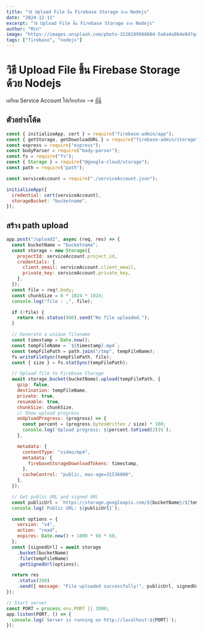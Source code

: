 ```yaml
---
title: "วิธี Upload File ขึ้น Firebase Storage ด้วย Nodejs"
date: "2024-12-11"
excerpt: "วิธี Upload File ขึ้น Firebase Storage ด้วย Nodejs"
author: "Min"
image: "https://images.unsplash.com/photo-1528109966604-5a6a4a964e8d?q=80&w=1974&auto=format&fit=crop&ixlib=rb-4.0.3&ixid=M3wxMjA3fDB8MHxwaG90by1wYWdlfHx8fGVufDB8fHx8fA%3D%3D"
tags: ["firebase", "nodejs"]
---
```


# วิธี Upload File ขึ้น Firebase Storage ด้วย Nodejs

เตรียม Service Account ให้เรียบร้อย --> [ที่นี่](https://firebase.google.com/docs/admin/setup?hl=th)

## ตัวอย่างโค้ด

```js
const { initializeApp, cert } = require("firebase-admin/app");
const { getStorage, getDownloadURL } = require("firebase-admin/storage");
const express = require("express");
const bodyParser = require("body-parser");
const fs = require("fs");
const { Storage } = require("@google-cloud/storage");
const path = require("path");

const serviceAccount = require("./serviceAccount.json");

initializeApp({
  credential: cert(serviceAccount),
  storageBucket: "bucketname",
});
```

## สร้าง path upload

```js
app.post("/upload2", async (req, res) => {
  const bucketName = "bucketname";
  const storage = new Storage({
    projectId: serviceAccount.project_id,
    credentials: {
      client_email: serviceAccount.client_email,
      private_key: serviceAccount.private_key,
    },
  });
  const file = req?.body;
  const chunkSize = 8 * 1024 * 1024;
  console.log("file : ,", file);

  if (!file) {
    return res.status(400).send("No file uploaded.");
  }

  // Generate a unique filename
  const timestamp = Date.now();
  const tempFileName = `${timestamp}.mp4`;
  const tempFilePath = path.join("/tmp", tempFileName);
  fs.writeFileSync(tempFilePath, file);
  const { size } = fs.statSync(tempFilePath);

  // Upload file to Firebase Storage
  await storage.bucket(bucketName).upload(tempFilePath, {
    gzip: false,
    destination: tempFileName,
    private: true,
    resumable: true,
    chunkSize: chunkSize,
    // Show upload progress
    onUploadProgress: (progress) => {
      const percent = (progress.bytesWritten / size) * 100;
      console.log(`Upload progress: ${percent.toFixed(2)}%`);
    },

    metadata: {
      contentType: "video/mp4",
      metadata: {
        firebaseStorageDownloadTokens: timestamp,
      },
      cacheControl: "public, max-age=31536000",
    },
  });

  // Get public URL and signed URL
  const publicUrl = `https://storage.googleapis.com/${bucketName}/${tempFileName}`;
  console.log(`Public URL: ${publicUrl}`);

  const options = {
    version: "v4",
    action: "read",
    expires: Date.now() + 1000 * 60 * 60,
  };
  const [signedUrl] = await storage
    .bucket(bucketName)
    .file(tempFileName)
    .getSignedUrl(options);

  return res
    .status(200)
    .send({ message: "File uploaded successfully!", publicUrl, signedUrl });
});

// Start server
const PORT = process.env.PORT || 3000;
app.listen(PORT, () => {
  console.log(`Server is running on http://localhost:${PORT}`);
});
```
